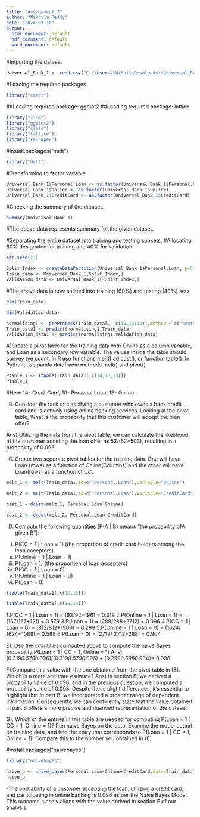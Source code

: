 ---
title: "Assignment_3"
author: "Nikhila Reddy"
date: "2024-03-10"
output:
  html_document: default
  pdf_document: default
  word_document: default
---

#Importing the dataset

```{r}
Universal_Bank_1 <- read.csv("C:\\Users\\Nikhi\\Downloads\\Universal_Bank_1.csv")
```


#Loading the required packages.

```{r}
library("caret")
```

##Loading required package: ggplot2
##Loading required package: lattice

```{r}
library("ISLR")
library("ggplot2")
library("class")
library("lattice")
library("reshape2")
```

#install.packages("melt")

```{r}
library("melt")
```

#Transforming to factor variable.

```{r}
Universal_Bank_1$Personal.Loan <- as.factor(Universal_Bank_1$Personal.Loan)
Universal_Bank_1$Online <- as.factor(Universal_Bank_1$Online)
Universal_Bank_1$CreditCard <- as.factor(Universal_Bank_1$CreditCard)
```

#Checking the summary of the dataset.

```{r}
summary(Universal_Bank_1)
```
#The above data represents summary for the given dataset.


#Separating the entire dataset into training and testing subsets, 
#Allocating 60% designated for training and 40% for validation.

```{r}
set.seed(23)
```

```{r}
Split_Index <- createDataPartition(Universal_Bank_1$Personal.Loan, p=0.6, list = FALSE)
Train_data <- Universal_Bank_1[Split_Index,]
Validation_data <- Universal_Bank_1[-Split_Index,]
```

#The above data is now splitted into training (60%) and testing (40%) sets.

```{r}
dim(Train_data)
```
```{r}
dim(Validation_data)
```

```{r}
normalising1 <- preProcess(Train_data[, -c(10,13:14)],method = c("center","scale"))
Train_data1 <- predict(normalising1,Train_data)
Validation_data1 <- predict(normalising1,Validation_data)
```

A)Create a pivot table for the training data with Online as a column variable, and Loan as a secondary row variable. The values inside the table should convey tye count. In R use functions melt() ad cast(), or function table(). In Python, use panda dataframe methods melt() and pivot()

```{r}
PTable_1 <- ftable(Train_data1[,c(14,10,13)])
PTable_1
```
#Here 14- CreditCard, 10- Personal.Loan, 13- Online

B) Consider the task of classifying a customer who owns a bank credit card and is actively using online banking services. Looking at the pivot table, What is the probability that this customer will accept the loan offer?

Ans) Utilizing the data from the pivot table, we can calculate the likelihood of the customer acceting the loan offer as 52/(52+503), resulting in a probability of 0.096.

C) Create two seperate pivot tables for the training data. One will have Loan (rows) as a function of Online(Columns) and the other will have Loan(rows) as a function of CC.

```{r}
melt_1 <- melt(Train_data1,id=c("Personal.Loan"),variable="Online")
```
```{r}
melt_2 <- melt(Train_data1,id=c("Personal.Loan"),variable="CreditCard")
```
```{r}
cast_1 = dcast(melt_1, Personal.Loan~Online)
```
```{r}
cast_2 <- dcast(melt_2, Personal.Loan~CreditCard)
```
D) Compute the following quantities [P(A | B) means “the probability ofA given B”]:
i. P(CC = 1 | Loan = 1) (the proportion of credit card holders among the loan acceptors)
ii. P(Online = 1 | Loan = 1)
iii. P(Loan = 1) (the proportion of loan acceptors)
iv. P(CC = 1 | Loan = 0)
v. P(Online = 1 | Loan = 0)
vi. P(Loan = 0)

```{r}
ftable(Train_data1[,c(10,13)])
```
```{r}
ftable(Train_data1[,c(10,14)])
```
 1.P(CC = 1 | Loan = 1) = (92/92+196) = 0.319
 2.P(Online = 1 | Loan = 1) = (167/167+121) = 0.579
 3.P(Loan = 1) = (288/288+2712) = 0.096
 4.P(CC = 1 | Loan = 0) = (812/812+1900) = 0.299
 5.P(Online = 1 | Loan = 0) = (1624/ 1624+1088) = 0.598
 6.P(Loan = 0) = (2712/ 2712+288) = 0.904

E). Use the quantities computed above to compute the naive Bayes probability P(Loan = 1 | CC = 1, Online = 1) 
Ans) (0.319*0.579*0.096)/(0.319*0.579*0.096) + (0.299*0.598*0.904)= 0.098

F).Compare this value with the one obtained from the pivot table in (B). Which is a more accurate estimate? 
Ans) In section B, we derived a probability value of 0.096, and in the previous question, we computed a probability value of 0.098. Despite these slight differences, it's essential to highlight that in part B, we incorporated a broader range of dependent information. Consequently, we can confidently state that the value obtained in part B offers a more precise and nuanced representation of the dataset

G). Which of the entries in this table are needed for computing P(Loan = 1 | CC = 1, Online = 1)? Run naive Bayes on the data. Examine the model output on training data, and find the entry that corresponds to P(Loan = 1 | CC = 1, Online = 1). Compare this to the number you obtained in (E)
 
#install.packages("naivebayes")

```{r}
library("naivebayes")
```

```{r}
naive_b <- naive_bayes(Personal.Loan~Online+CreditCard,data=Train_data1)
naive_b
```
-The probability of a customer accepting the loan, utilizing a credit card, and participating in online banking is 0.096 as per the Naive Bayes Model. This outcome closely aligns with the value derived in section E of our analysis.